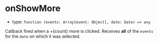 
# onShowMore

- type: `function (events: Array[event: Object], date: Date) => any`

Callback fired when a +{count} more is clicked. Receives **all** of the `events` for the `date` on which it was selected.

<!-- Required when using the <LinkTo kind="props" story="do-show-more-drill-down">doShowMoreDrillDown</LinkTo> props as `false`. -->

<Canvas>
  <Story id="props--on-show-more" />
</Canvas>
